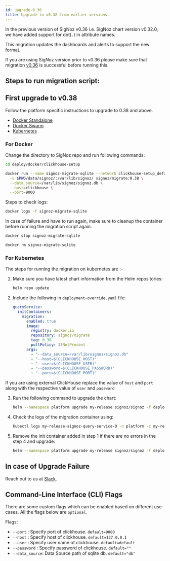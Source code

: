 ```yaml
---
id: upgrade-0.38
title: Upgrade to v0.38 from earlier versions
---
```



In the previous version of SigNoz v0.36 i.e. SigNoz chart version v0.32.0, we have added support for dot(`.`) in attribute names.

This migration updates the dashboards and alerts to support the new format.

If you are using SigNoz version prior to v0.36 please make sure that migration [v0.36](/docs/operate/migration/upgrade-0.36.md) is successful before running this.

## Steps to run migration script:

## First upgrade to v0.38

Follow the platform specific instructions to upgrade to 0.38 and above.

- [Docker Standalone](https://signoz.io/docs/operate/docker-standalone/#upgrade)
- [Docker Swarm](https://signoz.io/docs/operate/docker-swarm/#upgrade)
- [Kubernetes](https://signoz.io/docs/operate/kubernetes/#upgrade)


### For Docker

Change the directory to SigNoz repo and run following commands:

```bash
cd deploy/docker/clickhouse-setup
```

```bash
docker run --name signoz-migrate-sqlite --network clickhouse-setup_default -it \
  -v $PWD/data/signoz/:/var/lib/signoz/ signoz/migrate:0.38 \
  --data_source=/var/lib/signoz/signoz.db \
  --host=clickhouse \
  --port=9000
```

Steps to check logs:

```bash
docker logs -f signoz-migrate-sqlite
```

In case of failure and have to run again, make sure to cleanup the container before running the migration script again.

```bash
docker stop signoz-migrate-sqlite

docker rm signoz-migrate-sqlite
```


### For Kubernetes

The steps for running the migration on kubernetes are :- 
1. Make sure you have latest chart information from the
  Helm repositories:

    ```bash
    helm repo update
    ```

2. Include the following in `deployment-override.yaml` file:
  
    ```yaml
    queryService:
      initContainers:
        migration:
          enabled: true
          image:
            registry: docker.io
            repository: signoz/migrate
            tag: 0.38
            pullPolicy: IfNotPresent
          args:
            - "--data_source=/var/lib/signoz/signoz.db"
            - "--host=$(CLICKHOUSE_HOST)"
            - "--user=$(CLICKHOUSE_USER)"
            - "--password=$(CLICKHOUSE_PASSWORD)"
            - "--port=$(CLICKHOUSE_PORT)"
    ```

  If you are using external ClickHouse replace the value of `host` and `port` along with the respective value of `user` and `password`

3. Run the following command to upgrade the chart:
    ```bash
    helm --namespace platform upgrade my-release signoz/signoz -f deployment-override.yaml
    ```
4. Check the logs of the migration container using:
    ```bash
    kubectl logs my-release-signoz-query-service-0 -n platform -c my-release-signoz-query-service-migration
    ```
5. Remove the init container added in step 1 if there are no errors in the step 4 and upgrade:
    ```bash
    helm --namespace platform upgrade my-release signoz/signoz -f deployment-override.yaml
    ``` 


## In case of Upgrade Failure

Reach out to us at [Slack](https://signoz.io/slack).

## Command-Line Interface (CLI) Flags

There are some custom flags which can be enabled based on different use-cases.
All the flags below are `optional`.

Flags:

- `--port` : Specify port of clickhouse. `default=9000`
- `--host` : Specify host of clickhouse. `default=127.0.0.1`
- `--user` : Specify user name of clickhouse. `default=default`
- `--password` : Specify password of clickhouse. `default=""`
- `--data_source`: Data Source path of sqlite db. `default="db"`